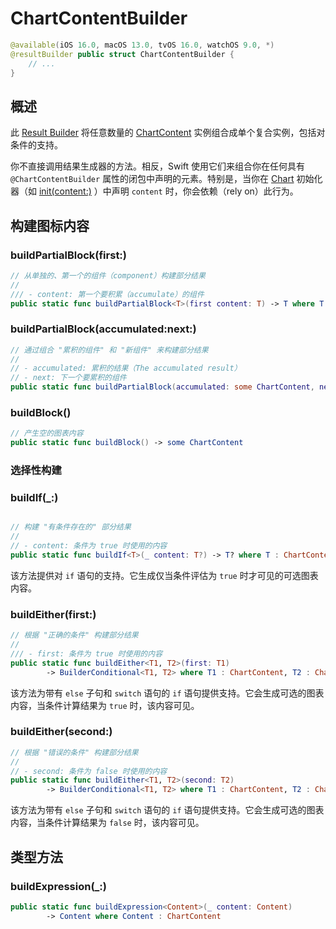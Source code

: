 # ChartContentBuilder

<OriginalSource
  title="ChartContentBuilder"
  url="https://developer.apple.com/documentation/charts/chartcontentbuilder"
  summary="用于组成图表内容的结果生成器"
/>

```swift
@available(iOS 16.0, macOS 13.0, tvOS 16.0, watchOS 9.0, *)
@resultBuilder public struct ChartContentBuilder {
    // ...
}
```

## 概述

此 [Result Builder](https://docs.swift.org/swift-book/documentation/the-swift-programming-language/advancedoperators/#Result-Builders) 将任意数量的 [ChartContent](https://developer.apple.com/documentation/charts/chartcontent) 实例组合成单个复合实例，包括对条件的支持。

你不直接调用结果生成器的方法。相反，Swift 使用它们来组合你在任何具有 `@ChartContentBuilder` 属性的闭包中声明的元素。特别是，当你在 [Chart](https://developer.apple.com/documentation/charts/chart) 初始化器（如 [init(content:)](<https://developer.apple.com/documentation/charts/chart/init(content:)>) ）中声明 `content` 时，你会依赖（rely on）此行为。

## 构建图标内容

### buildPartialBlock(first:)

```swift
// 从单独的、第一个的组件（component）构建部分结果
//
/// - content: 第一个要积累（accumulate）的组件
public static func buildPartialBlock<T>(first content: T) -> T where T : ChartContent
```

### buildPartialBlock(accumulated:next:)

```swift
// 通过组合 "累积的组件" 和 "新组件" 来构建部分结果
//
// - accumulated: 累积的结果（The accumulated result）
// - next: 下一个要累积的组件
public static func buildPartialBlock(accumulated: some ChartContent, next: some ChartContent) -> some ChartContent
```

### buildBlock()

```swift
// 产生空的图表内容
public static func buildBlock() -> some ChartContent
```

### 选择性构建

### buildIf(\_:)

```swift

// 构建 "有条件存在的" 部分结果
//
// - content: 条件为 true 时使用的内容
public static func buildIf<T>(_ content: T?) -> T? where T : ChartContent
```

该方法提供对 `if` 语句的支持。它生成仅当条件评估为 `true` 时才可见的可选图表内容。

### buildEither(first:)

```swift
// 根据 "正确的条件" 构建部分结果
//
/// - first: 条件为 true 时使用的内容
public static func buildEither<T1, T2>(first: T1)
        -> BuilderConditional<T1, T2> where T1 : ChartContent, T2 : ChartContent
```

该方法为带有 `else` 子句和 `switch` 语句的 `if` 语句提供支持。它会生成可选的图表内容，当条件计算结果为 `true` 时，该内容可见。

### buildEither(second:)

```swift
// 根据 "错误的条件" 构建部分结果
//
// - second: 条件为 false 时使用的内容
public static func buildEither<T1, T2>(second: T2)
        -> BuilderConditional<T1, T2> where T1 : ChartContent, T2 : ChartContent
```

该方法为带有 `else` 子句和 `switch` 语句的 `if` 语句提供支持。它会生成可选的图表内容，当条件计算结果为 `false` 时，该内容可见。

## 类型方法

### buildExpression(\_:)

```swift
public static func buildExpression<Content>(_ content: Content)
        -> Content where Content : ChartContent
```
